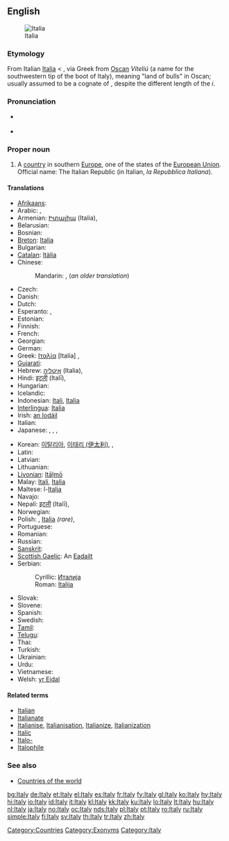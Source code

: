 {{wikipedia}}
==English==
[[Image:Flag_of_Italy.svg|thumb|Italia]]
===Etymology===
From Italian [[Italia#Italian|Italia]] < {{etyl|la}} {{term|Italia|Ītalia|lang=la}}, via Greek from [[Oscan]] ''Víteliú'' (a name for the southwestern tip of the boot of Italy), meaning "land of bulls" in Oscan; usually assumed to be a cognate of {{term|vitulus||calf|lang=la}}, despite the different length of the ''i''.

===Pronunciation===
* {{a|UK|US}} {{IPA|/ˈɪ.tə.li/}}
* {{audio|en-us-Italy.ogg|Audio (US)}}

===Proper noun===
{{en-proper noun}}

# A [[country]] in southern [[Europe]], one of the states of the [[European Union]]. Official name: The Italian Republic (in Italian, ''la Repubblica Italiana'').

====Translations====
{{trans-top|European country}}
* [[Afrikaans]]: {{t+|af|Italië|xs=Afrikaans}}
* Arabic: {{Arab|[[إيطاليا]]}} {{IPAchar|('iTaalya)}} {{f}},  {{t|ar|إيطاليا|f|tr='iTaalya|sc=Arab}}
* Armenian: [[Իտալիա]] (Italia),  {{t|hy|Իտալիա|tr=Italia|sc=Armn}}
* Belarusian: {{t|be|Італія|f|tr=Itálija|xs=Belarusian}}
* Bosnian: {{t-|bs|Italija|f}}
* [[Breton]]: [[Italia]]
* Bulgarian: {{t+|bg|Италия|f|tr=Itálija|sc=Cyrl}}
* [[Catalan]]: [[Itàlia]] {{f}}
* Chinese:
*: Mandarin: {{t|zh|意大利|tr=Yìdàlì|sc=Hani}}, {{t|zh|義大利|tr=Yìdàlì|sc=Hani}} (''an older translation'')
* Czech: {{t+|cs|Itálie|f}}
* Danish: {{t-|da|Italien}}
* Dutch: {{t+|nl|Italië}}
* Esperanto: {{t+|eo|Italio|xs=Esperanto}}, {{t+|eo|Italujo|xs=Esperanto}}
* Estonian: {{t+|et|Itaalia}}
* Finnish: {{t+|fi|Italia}}
* French: {{t+|fr|Italie|f}}
* Georgian: {{t|ka|იტალია|sc=Geor}}
* German: {{t+|de|Italien|n}}
* Greek: [[Ιταλία]] [Italía] {{f}},  {{t|el|Ιταλία|f|tr=Italía|sc=Grek}}
* [[Gujarati]]: {{t|gu|ઈટલી|sc=Gujr}}
* Hebrew: [[איטליה]] (Italia),  {{t|he|איטליה|f|tr=Italia|sc=Hebr}}
* Hindi: [[इटली]] (Italī),  {{t|hi|इटली|tr=Italī|sc=Deva}}
* Hungarian: {{t+|hu|Olaszország}}
* Icelandic: {{t+|is|Ítalía|f}}
* Indonesian: [[Itali]], [[Italia]]
* [[Interlingua]]: [[Italia]]
* Irish: [[an Iodáil]] {{f}}
* Italian: {{t+|it|Italia|f}}
* Japanese: {{t|ja|イタリア|tr=Itariá|sc=Jpan}}, {{t|ja|伊太利亜|tr=イタリア, Itariá|sc=Jpan}}  {{qualifier|obsolete}}, {{t+|ja|イタリー|tr=Itarī|sc=Jpan}}, {{t|ja|伊太利|tr=イタリー, Itarī|sc=Jpan}} {{qualifier|obsolete}}
{{trans-mid}}
* Korean: [[이탈리아]], [[이태리|이태리 (伊太利)]],  {{t|ko|이탈리아|tr=Itallia|sc=Kore}},  {{t|ko|이태리|tr=Itaeli|sc=Kore}}
* Latin: {{t+|la|Italia}}
* Latvian: {{t+|lv|Itālija|f|xs=Latvian}}
* Lithuanian: {{t+|lt|Italija|xs=Lithuanian}}
* [[Livonian]]: [[Itāļmō]]
* Malay: [[Itali]], [[Italia]]
* Maltese: l-[[Italja]]
* Navajo: {{tø|nv|Ídelii}}
* Nepali: [[इटली]] (Italī),  {{t|ne|इटली|tr=Italī|sc=Deva}}
* Norwegian: {{t+|no|Italia}}
* Polish: {{t+|pl|Włochy|p}}, [[Italia]] ''(rare)'',  {{qualifier|rare}} {{t|pl|Italia|f}}
* Portuguese: {{t+|pt|Itália|f}}
* Romanian: {{t+|ro|Italia|f}}
* Russian: {{t+|ru|Италия|f|tr=Itálija|sc=Cyrl}}
* [[Sanskrit]]: {{t|sa|इटली|sc=Deva}}
* [[Scottish Gaelic]]: An [[Eadailt]] {{f}}
* Serbian:
*: Cyrillic: [[Италија]] {{f}}
*: Roman: [[Italija#Serbian|Italija]] {{f}}
* Slovak: {{t-|sk|Taliansko}}
* Slovene: {{t+|sl|Italija|f}}
* Spanish: {{t+|es|Italia|f}}
* Swedish: {{t+|sv|Italien}}
* [[Tamil]]: {{t|ta|இத்தாலி|sc=Taml}}
* [[Telugu]]: {{t|te|ఇటలీ|sc=Telu}}
* Thai: {{t|th|ประเทศอิตาลี|sc=Thai}}
* Turkish: {{t+|tr|İtalya}}
* Ukrainian: {{t|uk|Італія|f|tr=Itálija|xs=Ukrainian}}
* Urdu: {{t|ur|اطالیہ|tr=Italī|sc=ur-Arab}}
* Vietnamese: {{t+|vi|Ý|xs=Vietnamese}}
* Welsh: [[yr Eidal]] {{f}}
{{trans-bottom}}

====Related terms====
* [[Italian]]
* [[Italianate]]
* [[Italianise]], [[Italianisation]], [[Italianize]], [[Italianization]]
* [[Italic]]
* [[Italo-]]
* [[Italophile]]

===See also===
* [[Appendix:Countries of the world|Countries of the world]]

[[Category:Countries]]
[[Category:Exonyms]]
[[Category:Italy]]

[[bg:Italy]]
[[de:Italy]]
[[et:Italy]]
[[el:Italy]]
[[es:Italy]]
[[fr:Italy]]
[[fy:Italy]]
[[gl:Italy]]
[[ko:Italy]]
[[hy:Italy]]
[[hi:Italy]]
[[io:Italy]]
[[id:Italy]]
[[it:Italy]]
[[kl:Italy]]
[[kk:Italy]]
[[ku:Italy]]
[[lo:Italy]]
[[lt:Italy]]
[[hu:Italy]]
[[nl:Italy]]
[[ja:Italy]]
[[no:Italy]]
[[oc:Italy]]
[[nds:Italy]]
[[pl:Italy]]
[[pt:Italy]]
[[ro:Italy]]
[[ru:Italy]]
[[simple:Italy]]
[[fi:Italy]]
[[sv:Italy]]
[[th:Italy]]
[[tr:Italy]]
[[zh:Italy]]